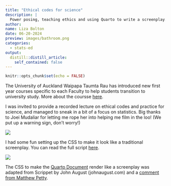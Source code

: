 ```yaml
---
title: "Ethical codes for science"
description: |
  Power posing, teaching ethics and using Quarto to write a screenplay.
author:
name: Liza Bolton
date: 06-20-2024
preview: images/bathroom.png
categories: 
  - stats-ed
output:
  distill::distill_article:
    self_contained: false
---
```


```r
knitr::opts_chunk$set(echo = FALSE)
```

The University of Auckland Waipapa Taumta Rau has introduced new first year courses specific to each Faculty to help students transition to university study. More about the coursse [here](https://www.auckland.ac.nz/en/study/study-options/undergraduate-study-options/waipapa-taumata-rau-course.html).

I was invited to provide a recorded lecture on ethical codes and practice for science, and managed to sneak in a bit of a focus on statistics. Big thanks to Joei Mudaliar for letting me rope her into helping me film in the loo! (We put up a warning sign, don't worry!)

![](images/bathroom.png){fig-alt="Liza, a femme brunette in a white blouse, standing in a bathroom, gesturing to camera."}

I had some fun setting up the CSS to make it look like a traditional screenplay. You can read the full script [here](https://www.lizabolton.com/script.html).

![](images/script_header.png){fig-alt="Screenshot of the beginning of the script HTML file, showing the fixed width font and formatting of a traditional screenplay."}

The CSS to make the [Quarto Document](https://quarto.org/) render like a screenplay was adapted from Scrippet by John August (johnaugust.com) and a [comment from Matthew Petty](https://groups.google.com/g/tiddlywiki/c/b_UMPaDaWP0/m/aZ2MzBtLpkoJ).
